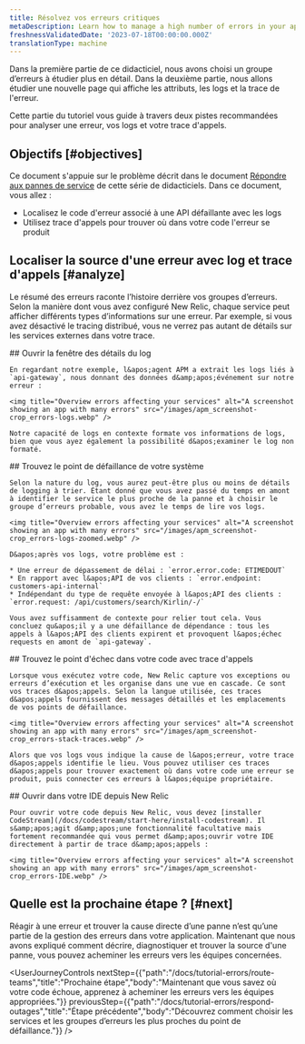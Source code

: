 ```yaml
---
title: Résolvez vos erreurs critiques
metaDescription: Learn how to manage a high number of errors in your app.
freshnessValidatedDate: '2023-07-18T00:00:00.000Z'
translationType: machine
---
```


Dans la première partie de ce didacticiel, nous avons choisi un groupe d’erreurs à étudier plus en détail. Dans la deuxième partie, nous allons étudier une nouvelle page qui affiche les attributs, les logs et la trace de l&apos;erreur.

Cette partie du tutoriel vous guide à travers deux pistes recommandées pour analyser une erreur, vos logs et votre trace d&apos;appels.

## Objectifs [#objectives]

Ce document s&apos;appuie sur le problème décrit dans le document [Répondre aux pannes de service](/docs/tutorial-errors/respond-outages) de cette série de didacticiels. Dans ce document, vous allez :

* Localisez le code d&apos;erreur associé à une API défaillante avec les logs
* Utilisez trace d&apos;appels pour trouver où dans votre code l&apos;erreur se produit

## Localiser la source d&apos;une erreur avec log et trace d&apos;appels [#analyze]

Le résumé des erreurs raconte l’histoire derrière vos groupes d’erreurs. Selon la manière dont vous avez configuré New Relic, chaque service peut afficher différents types d’informations sur une erreur. Par exemple, si vous avez désactivé le tracing distribué, vous ne verrez pas autant de détails sur les services externes dans votre trace.

<Steps>
  <Step>
    ## Ouvrir la fenêtre des détails du log

    En regardant notre exemple, l&apos;agent APM a extrait les logs liés à `api-gateway`, nous donnant des données d&amp;apos;événement sur notre erreur :

    <img title="Overview errors affecting your services" alt="A screenshot showing an app with many errors" src="/images/apm_screenshot-crop_errors-logs.webp" />

    Notre capacité de logs en contexte formate vos informations de logs, bien que vous ayez également la possibilité d&apos;examiner le log non formaté.
  </Step>

  <Step>
    ## Trouvez le point de défaillance de votre système

    Selon la nature du log, vous aurez peut-être plus ou moins de détails de logging à trier. Étant donné que vous avez passé du temps en amont à identifier le service le plus proche de la panne et à choisir le groupe d’erreurs probable, vous avez le temps de lire vos logs.

    <img title="Overview errors affecting your services" alt="A screenshot showing an app with many errors" src="/images/apm_screenshot-crop_errors-logs-zoomed.webp" />

    D&apos;après vos logs, votre problème est :

    * Une erreur de dépassement de délai : `error.error.code: ETIMEDOUT`
    * En rapport avec l&apos;API de vos clients : `error.endpoint: customers-api-internal`
    * Indépendant du type de requête envoyée à l&apos;API des clients : `error.request: /api/customers/search/Kirlin/-/`

    Vous avez suffisamment de contexte pour relier tout cela. Vous concluez qu&apos;il y a une défaillance de dépendance : tous les appels à l&apos;API des clients expirent et provoquent l&apos;échec requests en amont de `api-gateway`.
  </Step>

  <Step>
    ## Trouvez le point d&apos;échec dans votre code avec trace d&apos;appels

    Lorsque vous exécutez votre code, New Relic capture vos exceptions ou erreurs d’exécution et les organise dans une vue en cascade. Ce sont vos traces d&apos;appels. Selon la langue utilisée, ces traces d&apos;appels fournissent des messages détaillés et les emplacements de vos points de défaillance.

    <img title="Overview errors affecting your services" alt="A screenshot showing an app with many errors" src="/images/apm_screenshot-crop_errors-stack-traces.webp" />

    Alors que vos logs vous indique la cause de l&apos;erreur, votre trace d&apos;appels identifie le lieu. Vous pouvez utiliser ces traces d&apos;appels pour trouver exactement où dans votre code une erreur se produit, puis connecter ces erreurs à l&apos;équipe propriétaire.
  </Step>

  <Step>
    ## Ouvrir dans votre IDE depuis New Relic

    Pour ouvrir votre code depuis New Relic, vous devez [installer CodeStream](/docs/codestream/start-here/install-codestream). Il s&amp;apos;agit d&amp;apos;une fonctionnalité facultative mais fortement recommandée qui vous permet d&amp;apos;ouvrir votre IDE directement à partir de trace d&amp;apos;appels :

    <img title="Overview errors affecting your services" alt="A screenshot showing an app with many errors" src="/images/apm_screenshot-crop_errors-IDE.webp" />
  </Step>
</Steps>

## Quelle est la prochaine étape ? [#next]

Réagir à une erreur et trouver la cause directe d’une panne n’est qu’une partie de la gestion des erreurs dans votre application. Maintenant que nous avons expliqué comment décrire, diagnostiquer et trouver la source d&apos;une panne, vous pouvez acheminer les erreurs vers les équipes concernées.

<UserJourneyControls nextStep={{"path":"/docs/tutorial-errors/route-teams","title":"Prochaine étape","body":"Maintenant que vous savez où votre code échoue, apprenez à acheminer les erreurs vers les équipes appropriées."}} previousStep={{"path":"/docs/tutorial-errors/respond-outages","title":"Étape précédente","body":"Découvrez comment choisir les services et les groupes d’erreurs les plus proches du point de défaillance."}} />